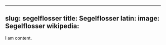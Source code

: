 
---
slug: segelflosser
title: Segelflosser
latin:
image: Segelflosser
wikipedia: 
---

I am content.
